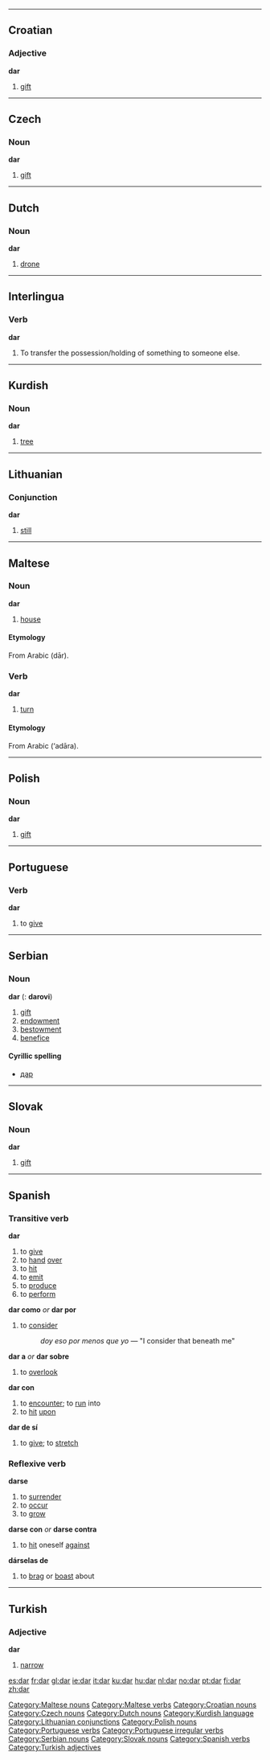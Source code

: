 {{See|där}}

----

==Croatian==
===Adjective===
'''dar'''

#[[gift]]

----

==Czech==
===Noun===
'''dar''' {{m}}
#[[gift]]

----

==Dutch==

===Noun===
{{nl-noun|darren|darretje}}
'''dar''' {{m}}
# [[drone]]

----

==Interlingua==

===Verb===
'''dar'''
#To transfer the possession/holding of something to someone else.

----

==Kurdish==

===Noun===
'''dar''' {{f}}
# [[tree]]

----

==Lithuanian==

===Conjunction===
'''dar'''

#[[still]]

----

==Maltese==
===Noun===
'''dar'''

#[[house]]

[[Category:Maltese nouns]]

====Etymology====
From Arabic {{ARchar|[[دار]]}} (dār).

===Verb===
'''dar'''

#[[turn]]

====Etymology====
From Arabic {{ARchar|[[ادار]]}} (‘adāra).

[[Category:Maltese verbs]]

----

==Polish==

===Noun===
'''dar''' {{m}}
#[[gift]]

----

==Portuguese==

===Verb===
'''dar'''
#to [[give]]

----

==Serbian==

===Noun===
'''dar''' {{m}} {{s}} ({{p}}: '''darovi''')
#[[gift]]
#[[endowment]]
#[[bestowment]]
#[[benefice]]

====Cyrillic spelling====
*[[дар#Serbian|дар]]

----

==Slovak==

===Noun===
'''dar''' {{m}}
#[[gift]]

----

==Spanish==
{{template:Es:-ar(dar)|d|die}}
===Transitive verb===
'''dar'''
# to [[give]]
# to [[hand]] [[over]]
# to [[hit]]
# to [[emit]]
# to [[produce]]
# to [[perform]]
'''dar como''' ''or'' '''dar por'''
# to [[consider]]
#: ''doy eso por menos que yo'' &mdash; "I consider that beneath me"
'''dar a''' ''or'' '''dar sobre'''
# to [[overlook]]
'''dar con'''
# to [[encounter]]; to [[run]] into
# to [[hit]] [[upon]]
'''dar de sí'''
# to [[give]]; to [[stretch]]

===Reflexive verb===
'''darse'''
# to [[surrender]]
# to [[occur]]
# to [[grow]]
'''darse con''' ''or'' '''darse contra'''
# to [[hit]] oneself [[against]]
'''dárselas de'''
# to [[brag]] or [[boast]] about

----

==Turkish==
===Adjective===
'''dar'''

# [[narrow]]

[[Category:Croatian nouns]]
[[Category:Czech nouns]]
[[Category:Dutch nouns]]
[[Category:Kurdish language]]
[[Category:Lithuanian conjunctions]]
[[Category:Polish nouns]]
[[Category:Portuguese verbs]]
[[Category:Portuguese irregular verbs]]
[[Category:Serbian nouns]]
[[Category:Slovak nouns]]
[[Category:Spanish verbs]]
[[Category:Turkish adjectives]]

[[es:dar]]
[[fr:dar]]
[[gl:dar]]
[[ie:dar]]
[[it:dar]]
[[ku:dar]]
[[hu:dar]]
[[nl:dar]]
[[no:dar]]
[[pt:dar]]
[[fi:dar]]
[[zh:dar]]